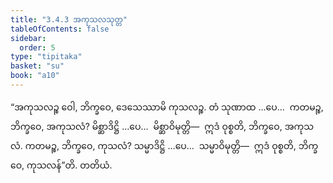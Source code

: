 ```yaml
---
title: "3.4.3 အကုသလသုတ္တ"
tableOfContents: false
sidebar:
  order: 5
type: "tipitaka"
basket: "su"
book: "a10"
---
```



<DynamicBreadcrumb />

<Division number="136" book="a10">

<Paragraph number="1110" book="a10">
“အကုသလဉ္စ ဝေါ, ဘိက္ခဝေ, ဒေသေဿာမိ ကုသလဉ္စ. တံ သုဏာထ …ပေ…  ကတမဉ္စ, ဘိက္ခဝေ, အကုသလံ? မိစ္ဆာဒိဋ္ဌိ …ပေ…  မိစ္ဆာဝိမုတ္တိ—  ဣဒံ ဝုစ္စတိ, ဘိက္ခဝေ, အကုသလံ. ကတမဉ္စ, ဘိက္ခဝေ, ကုသလံ? သမ္မာဒိဋ္ဌိ …ပေ…  သမ္မာဝိမုတ္တိ—  ဣဒံ ဝုစ္စတိ, ဘိက္ခဝေ, ကုသလန်”တိ.

</Paragraph>
</Division>

<Paragraph number="1111" type="center" book="a10">
တတိယံ.
</Paragraph>